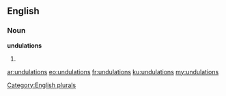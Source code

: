 ==English==

===Noun===
'''undulations'''

# {{plural of|undulation}}

[[Category:English plurals]]

[[ar:undulations]]
[[eo:undulations]]
[[fr:undulations]]
[[ku:undulations]]
[[my:undulations]]